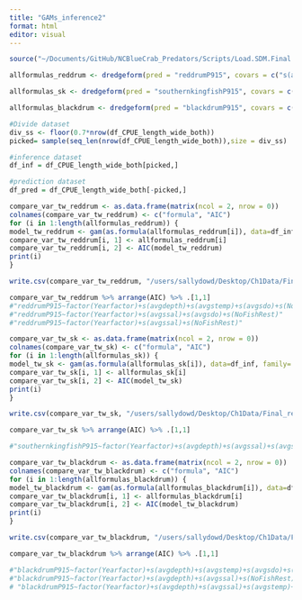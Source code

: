 ```yaml
---
title: "GAMs_inference2"
format: html
editor: visual
---
```


```r
source("~/Documents/GitHub/NCBlueCrab_Predators/Scripts/Load.SDM.Final.R")
```

```r
allformulas_reddrum <- dredgeform(pred = "reddrumP915", covars = c("s(avgdepth)", "s(avgssal)", "s(avgstemp)", "s(avgsdo)", "s(NoFishRest)", "s(smallbluecrabP120)", "s(reddrumP915forageP120)", "s(reddrumP915forageP120)"))

allformulas_sk <- dredgeform(pred = "southernkingfishP915", covars = c("s(avgdepth)", "s(avgssal)", "s(avgstemp)", "s(avgsdo)", "s(NoFishRest)", "s(southernkingfishP915forageP915)", "s(southernkingfishP915forageP120)"))

allformulas_blackdrum <- dredgeform(pred = "blackdrumP915", covars = c("s(avgdepth)", "s(avgssal)", "s(avgstemp)", "s(avgsdo)", "s(NoFishRest)", "s(smallbluecrabP120"))

#Divide dataset
div_ss <- floor(0.7*nrow(df_CPUE_length_wide_both))
picked= sample(seq_len(nrow(df_CPUE_length_wide_both)),size = div_ss)

#inference dataset
df_inf = df_CPUE_length_wide_both[picked,]

#prediction dataset
df_pred = df_CPUE_length_wide_both[-picked,]
```

```r
compare_var_tw_reddrum <- as.data.frame(matrix(ncol = 2, nrow = 0))
colnames(compare_var_tw_reddrum) <- c("formula", "AIC")
for (i in 1:length(allformulas_reddrum)) {
model_tw_reddrum <- gam(as.formula(allformulas_reddrum[i]), data=df_inf, family= tw(link= "log"))
compare_var_tw_reddrum[i, 1] <- allformulas_reddrum[i]
compare_var_tw_reddrum[i, 2] <- AIC(model_tw_reddrum)
print(i)
}

write.csv(compare_var_tw_reddrum, "/users/sallydowd/Desktop/Ch1Data/Final_results/GAMs/compare_var_tw_reddrum_best.csv")

compare_var_tw_reddrum %>% arrange(AIC) %>% .[1,1]
#"reddrumP915~factor(Yearfactor)+s(avgdepth)+s(avgstemp)+s(avgsdo)+s(NoFishRest)"
#"reddrumP915~factor(Yearfactor)+s(avgssal)+s(avgsdo)+s(NoFishRest)"
#"reddrumP915~factor(Yearfactor)+s(avgssal)+s(NoFishRest)"
```

```r
compare_var_tw_sk <- as.data.frame(matrix(ncol = 2, nrow = 0))
colnames(compare_var_tw_sk) <- c("formula", "AIC")
for (i in 1:length(allformulas_sk)) {
model_tw_sk <- gam(as.formula(allformulas_sk[i]), data=df_inf, family= tw(link= "log"))
compare_var_tw_sk[i, 1] <- allformulas_sk[i]
compare_var_tw_sk[i, 2] <- AIC(model_tw_sk)
print(i)
}

write.csv(compare_var_tw_sk, "/users/sallydowd/Desktop/Ch1Data/Final_results/GAMs/compare_var_tw_sk_best.csv")

compare_var_tw_sk %>% arrange(AIC) %>% .[1,1]

#"southernkingfishP915~factor(Yearfactor)+s(avgdepth)+s(avgssal)+s(avgsdo)+s(NoFishRest)"
```

```r
compare_var_tw_blackdrum <- as.data.frame(matrix(ncol = 2, nrow = 0))
colnames(compare_var_tw_blackdrum) <- c("formula", "AIC")
for (i in 1:length(allformulas_blackdrum)) {
model_tw_blackdrum <- gam(as.formula(allformulas_blackdrum[i]), data=df_inf, family= tw(link= "log"))
compare_var_tw_blackdrum[i, 1] <- allformulas_blackdrum[i]
compare_var_tw_blackdrum[i, 2] <- AIC(model_tw_blackdrum)
print(i)
}

write.csv(compare_var_tw_blackdrum, "/users/sallydowd/Desktop/Ch1Data/Final_results/GAMs/compare_var_tw_blackdrum_best.csv")

compare_var_tw_blackdrum %>% arrange(AIC) %>% .[1,1]

#"blackdrumP915~factor(Yearfactor)+s(avgdepth)+s(avgstemp)+s(avgsdo)+s(NoFishRest)"
#"blackdrumP915~factor(Yearfactor)+s(avgdepth)+s(avgssal)+s(NoFishRest)"
# "blackdrumP915~factor(Yearfactor)+s(avgdepth)+s(avgssal)+s(avgstemp)+s(avgsdo)+s(NoFishRest)"
```

